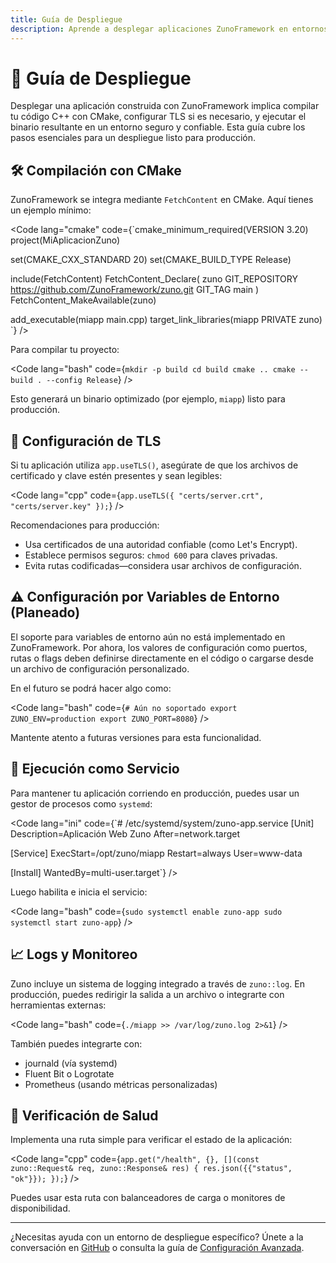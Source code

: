 ```yaml
---
title: Guía de Despliegue
description: Aprende a desplegar aplicaciones ZunoFramework en entornos productivos usando CMake, TLS y gestión de procesos.
---
```


# 🚀 Guía de Despliegue

Desplegar una aplicación construida con ZunoFramework implica compilar tu código C++ con CMake, configurar TLS si es necesario, y ejecutar el binario resultante en un entorno seguro y confiable. Esta guía cubre los pasos esenciales para un despliegue listo para producción.

## 🛠️ Compilación con CMake

ZunoFramework se integra mediante `FetchContent` en CMake. Aquí tienes un ejemplo mínimo:

<Code lang="cmake" code={`cmake_minimum_required(VERSION 3.20)
project(MiAplicacionZuno)

set(CMAKE_CXX_STANDARD 20)
set(CMAKE_BUILD_TYPE Release)

include(FetchContent)
FetchContent_Declare(
  zuno
  GIT_REPOSITORY https://github.com/ZunoFramework/zuno.git
  GIT_TAG        main
)
FetchContent_MakeAvailable(zuno)

add_executable(miapp main.cpp)
target_link_libraries(miapp PRIVATE zuno)
`} />

Para compilar tu proyecto:

<Code lang="bash" code={`mkdir -p build
cd build
cmake ..
cmake --build . --config Release`} />

Esto generará un binario optimizado (por ejemplo, `miapp`) listo para producción.

## 🔐 Configuración de TLS

Si tu aplicación utiliza `app.useTLS()`, asegúrate de que los archivos de certificado y clave estén presentes y sean legibles:

<Code lang="cpp" code={`app.useTLS({
    "certs/server.crt",
    "certs/server.key"
});`} />

Recomendaciones para producción:
- Usa certificados de una autoridad confiable (como Let's Encrypt).
- Establece permisos seguros: `chmod 600` para claves privadas.
- Evita rutas codificadas—considera usar archivos de configuración.

## ⚠️ Configuración por Variables de Entorno (Planeado)

El soporte para variables de entorno aún no está implementado en ZunoFramework. Por ahora, los valores de configuración como puertos, rutas o flags deben definirse directamente en el código o cargarse desde un archivo de configuración personalizado.

En el futuro se podrá hacer algo como:

<Code lang="bash" code={`# Aún no soportado
export ZUNO_ENV=production
export ZUNO_PORT=8080`} />

Mantente atento a futuras versiones para esta funcionalidad.

## 🧩 Ejecución como Servicio

Para mantener tu aplicación corriendo en producción, puedes usar un gestor de procesos como `systemd`:

<Code lang="ini" code={`# /etc/systemd/system/zuno-app.service
[Unit]
Description=Aplicación Web Zuno
After=network.target

[Service]
ExecStart=/opt/zuno/miapp
Restart=always
User=www-data

[Install]
WantedBy=multi-user.target`} />

Luego habilita e inicia el servicio:

<Code lang="bash" code={`sudo systemctl enable zuno-app
sudo systemctl start zuno-app`} />

## 📈 Logs y Monitoreo

Zuno incluye un sistema de logging integrado a través de `zuno::log`. En producción, puedes redirigir la salida a un archivo o integrarte con herramientas externas:

<Code lang="bash" code={`./miapp >> /var/log/zuno.log 2>&1`} />

También puedes integrarte con:
- journald (vía systemd)
- Fluent Bit o Logrotate
- Prometheus (usando métricas personalizadas)

## 🧪 Verificación de Salud

Implementa una ruta simple para verificar el estado de la aplicación:

<Code lang="cpp" code={`app.get("/health", {}, [](const zuno::Request& req, zuno::Response& res) {
    res.json({{"status", "ok"}});
});`} />

Puedes usar esta ruta con balanceadores de carga o monitores de disponibilidad.

---

¿Necesitas ayuda con un entorno de despliegue específico? Únete a la conversación en [GitHub](https://github.com/ZunoFramework/zuno/discussions) o consulta la guía de [Configuración Avanzada](/es/reference/advanced-config).

